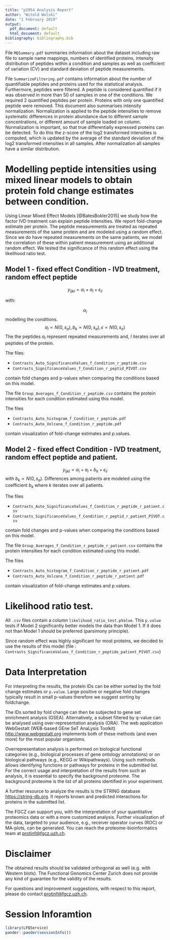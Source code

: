 ```yaml
---
title: "p2954 Analysis Report"
author: "Witold Wolski"
date: "1 February 2019"
output:
  pdf_document: default
  html_document: default
bibliography: bibliography.bib
---
```



File `MQSummary.pdf` summaries information about the dataset including raw file to sample name mappings, numbers of identified proteins, intensity distribution of peptides within a condition and samples as well as coefficient of variation (CV) and standard deviation of peptide measurements. 


File `SummarizeFiltering.pdf` contains information about the number of quantifiable peptides and proteins used for the statistical analysis. Furthermore, peptides were filtered. A peptide is considered quantified if it was observed in more than $50%$ of samples in one of the conditions. We required $2$ quantified peptides per protein.  Proteins with only one quantified peptide were removed.
This document also summarises intensity normalization. Normalization is applied to the peptide intensities to remove systematic differences in protein abundance due to different sample concentrations, or different amount of sample loaded on column. Normalization is important, so that true differentially expressed proteins can be detected. To do this the z-score of the log2 transformed intensities is computed, which is updated by the average of the standard deviation of the log2 transformed intensities in all samples. After normalization all samples have a similar distribution. 


# Modelling peptide intensities using mixed linear models to obtain protein fold change estimates between condition.

Using Linear Mixed Effect Models [@BatesBokler2015] we study how the factor IVD treatment can explain peptide intensities. 
We report fold-change estimate per protein. The peptide measurements are treated as repeated measurements of the same protein and are modeled using a random effect.
Since we do have repeated measurements on the same patients, we model the correlation of these within patient measurement using an additional random effect. We tested the significance of this random effect using the likelihood ratio test.



## Model 1 - fixed effect Condition - IVD treatment, random effect peptide

$$
y_{ijkl} = \alpha_i + a_l  + \epsilon_{il}
$$

with:

$$\alpha_i$$ modelling the conditions. $$a_l \propto N(0, s_a), b_k \propto N(0, s_a), \epsilon \propto N(0, s_e) $$
The the peptides $a_l$ represent repeated measurements and, $l$ iterates over all peptides of the protein.

The files:

- `Contrasts_Auto_SignificanceValues_f_Condition_r_peptide.csv` 
- `Contrasts_SignificanceValues_f_Condition_r_peptid_PIVOT.csv` 

contain fold changes and p-values when comparing the conditions based on this model.

The file `Group_Averages_f_Condition_r_peptide.csv` contains the protein intensities for each condition estimated using this model. 

The files 

- `Contrasts_Auto_histogram_f_Condition_r_peptide.pdf` 
- `Contrasts_Auto_Volcano_f_Condition_r_peptide.pdf` 

contain visualization of fold-change estimates and p.values.


## Model 2 - fixed effect Condition - IVD treatment, random effect peptide and patient. 

$$
y_{ijkl} = \alpha_i + a_l + b_k + \epsilon_{il}
$$
with  $b_k \propto N(0, s_a)$. Differences among patients are modeled using the coefficient $b_k$ where $k$ iterates over all patients.


The files 

- `Contrasts_Auto_SignificanceValues_f_Condition_r_peptide_r_patient.csv`
- `Contrasts_SignificanceValues_f_Condition_r_peptid_r_patient_PIVOT.csv` 

contain fold changes and p-values when comparing the conditions based on this model.

The file `Group_Averages_f_Condition_r_peptide_r_patient.csv` contains the protein intensities for each condition estimated using this model. 

The files 

- `Contrasts_Auto_histogram_f_Condition_r_peptide_r_patient.pdf`
- `Contrasts_Auto_Volcano_f_Condition_r_peptide_r_patient.pdf` 

contain visualization of fold-change estimates and p.values.


# Likelihood ratio test.


All `.csv` files contain a column `likelihood_ratio_test.pValue`. This `p.value` tests if Model 2 significantly better models the data than Model 1. If it does not than Model 1 should be preferred (parsimony principle).

Since random effect was highly significant for most proteins, we decided to use the results of this model (file : `Contrasts_SignificanceValues_f_Condition_r_peptide_patient_PIVOT.csv`) 


# Data Interpretation

For interpreting the results, the protein IDs can be either sorted by the fold change estimates or `p.value`. Large positive or negative fold changes typically result in small p-values therefore we suggest sorting by foldchange.

The IDs sorted by fold change can then be subjected to gene set enrichment analysis (GSEA). Alternatively, a subset filtered by q-value can be analysed using over-representation analysis (ORA). The web application WebGestalt (WEB-based GEne SeT AnaLysis Toolkit) <http://www.webgestalt.org> implements both of these methods (and even more) for the most popular organisms.

Overrepresentation analysis is performed on biological functional categories (e.g., biological processes of gene ontology annotations) or on biological pathways (e.g., KEGG or Wikipathways). Using such methods allows identifying functions or pathways for proteins in the submitted list. For the correct usage and interpretation of the results from such an analysis, it is essential to specify the background proteome. The background proteome is the list of all proteins identified in your experiment.


A further resource to analyze the results is the STRING database <https://string-db.org>. It reports known and predicted interactions for proteins in the submitted list.


The FGCZ can support you, with the interpretation of your quantitative proteomics data or with a more customized analysis. Further visualization of the data, targeted to your audience, e.g., receiver operator curves (ROC) or MA-plots, can be generated. You can reach the proteome-bioinformatics team at <protinf@fgcz.uzh.ch>.


# Disclaimer


The obtained results should be validated orthogonal as well (e.g. with Western blots). The Functional Genomics Center Zurich does not provide any kind of guarantee for the validity of the results.


For questions and improvement suggestions, with respect to this report, please do contact <protinf@fgcz.uzh.ch>.


# Session Inforamtion


```r
library(LFQService)
pander::pander(sessionInfo())
```


